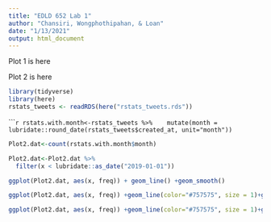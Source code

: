 ```yaml
---
title: "EDLD 652 Lab 1"
author: "Chansiri, Wongphothipahan, & Loan"
date: "1/13/2021"
output: html_document
---
```


Plot 1 is here


Plot 2 is here

```r
library(tidyverse)
library(here)
rstats_tweets <- readRDS(here("rstats_tweets.rds"))
```


``````r
rstats.with.month<-rstats_tweets %>% 
  mutate(month = lubridate::round_date(rstats_tweets$created_at, unit="month"))
```

```r
Plot2.dat<-count(rstats.with.month$month)
```

```r
Plot2.dat<-Plot2.dat %>% 
  filter(x < lubridate::as_date("2019-01-01"))
```


```r
ggplot(Plot2.dat, aes(x, freq)) + geom_line() +geom_smooth()
```

```r
ggplot(Plot2.dat, aes(x, freq)) +geom_line(color="#757575", size = 1)+geom_area(fill = "#6e91f2", alpha = .3)  +geom_smooth(color = "#f500e4", se = F)
```

```r
ggplot(Plot2.dat, aes(x, freq)) +geom_line(color="#757575", size = 1)+geom_area(fill = "#6e91f2", alpha = .3)  +geom_smooth(color = "#f500e4", se = F) + labs(x = "Year (data summarized by month)", y = "Number of #stats tweets", title = "Growth of the #rstats hashtag on twitter over time", caption = "Data from Mike Kearny, distributed via #tidytuesday")
```

